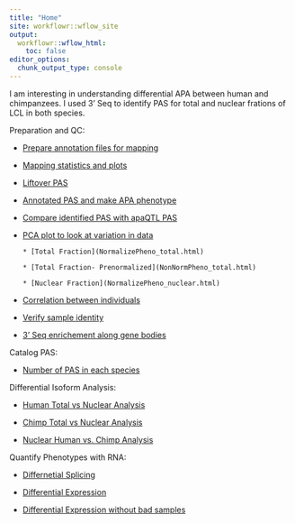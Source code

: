 ```yaml
---
title: "Home"
site: workflowr::wflow_site
output:
  workflowr::wflow_html:
    toc: false
editor_options:
  chunk_output_type: console
---
```


I am interesting in understanding differential APA between human and chimpanzees. I used 3' Seq to identify PAS for total and nuclear frations of LCL in both species. 



Preparation and QC:  

* [Prepare annotation files for mapping ](annotationInfo.html)  

* [Mapping statistics and plots](mapStats.html)

* [Liftover PAS](liftoverPAS.html)

* [Annotated PAS and make APA phenotype](annotatePAS.html)

* [Compare identified PAS with apaQTL PAS](comp2apaQTLPAS.html)

* [PCA plot to look at variation in data](NromalizePhenos.html)

      * [Total Fraction](NormalizePheno_total.html)  
      
      * [Total Fraction- Prenormalized](NonNormPheno_total.html)
        
      * [Nuclear Fraction](NormalizePheno_nuclear.html)  
      
* [Correlation between individuals](CorrbetweenInd.html)
      
* [Verify sample identity](verifyBAM.Rmd)

* [3' Seq enrichement along gene bodies](EnrichmentEndofGenes.html)

Catalog PAS:

* [Number of PAS in each species](PASnumperSpecies.html)  


Differential Isoform Analysis:

* [Human Total vs Nuclear Analysis](Human_TvN.html)  

* [Chimp Total vs Nuclear Analysis](Chimp_TvN.html)  

* [Nuclear Human vs. Chimp Analysis](Nuclear_HvC.html)

Quantify Phenotypes with RNA:   

* [Differnetial Splicing](diffSplicing.html)  

* [Differential Expression](diffExpression.html)

* [Differential Expression without bad samples](diffExpressionRemove2.Rmd)  



